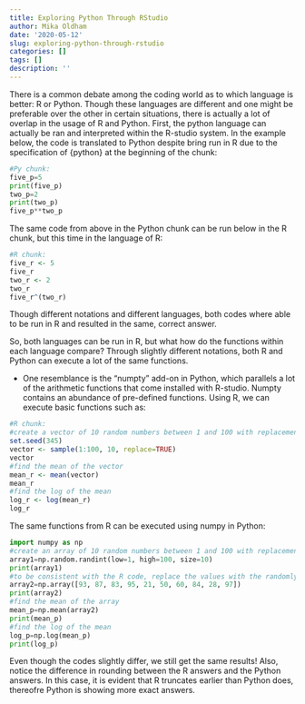 ```yaml
---
title: Exploring Python Through RStudio
author: Mika Oldham
date: '2020-05-12'
slug: exploring-python-through-rstudio
categories: []
tags: []
description: ''
---
```

There is a common debate among the coding world as to which language is better: R or Python. Though these languages are different and one might be preferable over the other in certain situations, there is actually a lot of overlap in the usage of R and Python. First, the python language can actually be ran and interpreted within the R-studio system. In the example below, the code is translated to Python despite bring run in R due to the specification of {python} at the beginning of the chunk:

```python
#Py chunk:
five_p=5
print(five_p)
two_p=2
print(two_p)
five_p**two_p
```

The same code from above in the Python chunk can be run below in the R chunk, but this time in the language of R:
```R
#R chunk:
five_r <- 5
five_r
two_r <- 2
two_r
five_r^(two_r)
```
Though different notations and different languages, both codes where able to be run in R and resulted in the same, correct answer.

So, both languages can be run in R, but what how do the functions within each language compare? Through slightly different notations, both R and Python can execute a lot of the same functions.

+ One resemblance is the "numpty" add-on in Python, which parallels a lot of the  arithmetic functions that come installed with R-studio. Numpty contains an abundance of pre-defined functions. Using R, we can execute basic functions such as:
```R
#R chunk:
#create a vector of 10 random numbers between 1 and 100 with replacement
set.seed(345)
vector <- sample(1:100, 10, replace=TRUE)
vector
#find the mean of the vector
mean_r <- mean(vector)
mean_r
#find the log of the mean
log_r <- log(mean_r)
log_r
```

The same functions from R can be executed using numpy in Python:
```python
import numpy as np
#create an array of 10 random numbers between 1 and 100 with replacement
array1=np.random.randint(low=1, high=100, size=10)
print(array1)
#to be consistent with the R code, replace the values with the randomly generated values from above by creating a new array
array2=np.array([93, 87, 83, 95, 21, 50, 60, 84, 28, 97])
print(array2)
#find the mean of the array
mean_p=np.mean(array2)
print(mean_p)
#find the log of the mean
log_p=np.log(mean_p)
print(log_p)
```
Even though the codes slightly differ, we still get the same results! Also, notice the difference in rounding between the R answers and the Python answers. In this case, it is evident that R truncates earlier than Python does, thereofre Python is showing more exact answers. 